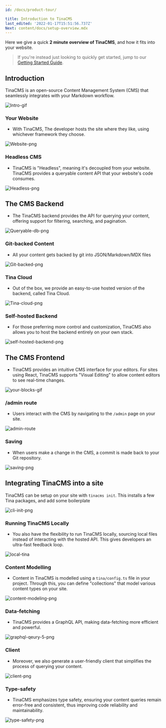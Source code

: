 ```yaml
---
id: /docs/product-tour/

title: Introduction to TinaCMS
last_edited: '2022-01-17T15:51:56.737Z'
Next: content/docs/setup-overview.mdx
---
```


Here we give a quick **2 minute overview of TinaCMS**, and how it fits into your website.

> If you're instead just looking to quickly get started, jump to our [Getting Started Guide](/docs/setup-overview/).

## Introduction

TinaCMS is an open-source Content Management System (CMS) that seamlessly integrates with your Markdown workflow.

![Intro-gif](https://res.cloudinary.com/forestry-demo/image/upload/v1645712511/tina-io/docs/your-blocks.gif)

### Your Website

- With TinaCMS, The developer hosts the site where they like, using whichever framework they choose.

![Website-png](https://res.cloudinary.com/forestry-demo/image/upload/v1689874025/tina-io/docs/product-tour/headless_cms1.png)

### Headless CMS

- TinaCMS is "Headless", meaning it's decoupled from your website. TinaCMS provides a queryable content API that your website's code consumes.

![Headless-png](https://res.cloudinary.com/forestry-demo/image/upload/v1689874025/tina-io/docs/product-tour/headless_cms2.png)

## The CMS Backend

- The TinaCMS backend provides the API for querying your content, offering support for filtering, searching, and pagination.

![Queryable-db-png](https://res.cloudinary.com/forestry-demo/image/upload/v1689874024/tina-io/docs/product-tour/queryable_database.png)

### Git-backed Content

- All your content gets backed by git into JSON/Markdown/MDX files

![Git-backed-png](https://res.cloudinary.com/forestry-demo/image/upload/v1689874025/tina-io/docs/product-tour/git-backed.png)

### Tina Cloud

- Out of the box, we provide an easy-to-use hosted version of the backend, called Tina Cloud.

![Tina-cloud-png](https://res.cloudinary.com/forestry-demo/image/upload/v1689874024/tina-io/docs/product-tour/tina-cloud.png)

### Self-hosted Backend

- For those preferring more control and customization, TinaCMS also allows you to host the backend entirely on your own stack.

![self-hosted-backend-png](https://res.cloudinary.com/forestry-demo/image/upload/v1689874024/tina-io/docs/product-tour/self-host-backend.png)

## The CMS Frontend

- TinaCMS provides an intuitive CMS interface for your editors. For sites using React, TinaCMS supports "Visual Editing" to allow content editors to see real-time changes.

![your-blocks-gif](https://res.cloudinary.com/forestry-demo/image/upload/v1645712511/tina-io/docs/your-blocks.gif)

### /admin route

- Users interact with the CMS by navigating to the `/admin` page on your site.

![admin-route](https://res.cloudinary.com/forestry-demo/image/upload/v1689874024/tina-io/docs/product-tour/admin.png)

### Saving

- When users make a change in the CMS, a commit is made back to your Git repository.

![saving-png](https://res.cloudinary.com/forestry-demo/image/upload/v1689874024/tina-io/docs/product-tour/git-save.png)

## Integrating TinaCMS into a site

TinaCMS can be setup on your site with `tinacms init`. This installs a few Tina packages, and add some boilerplate

![cli-init-png](https://res.cloudinary.com/forestry-demo/image/upload/v1689819318/tina-io/docs/product-tour/cli-init.png)

### Running TinaCMS Locally

- You also have the flexibility to run TinaCMS locally, sourcing local files instead of interacting with the hosted API. This gives developers an ultra-fast feedback loop.

![local-tina](https://res.cloudinary.com/forestry-demo/image/upload/v1689874024/tina-io/docs/product-tour/local-workflow.png)

### Content Modelling

- Content in TinaCMS is modelled using a `tina/config.ts` file in your project. Through this, you can define "collections" that model various content types on your site.

![content-modeling-png](https://res.cloudinary.com/forestry-demo/image/upload/v1690206543/tina-io/docs/product-tour/content-modelling.png)

### Data-fetching

- TinaCMS provides a GraphQL API, making data-fetching more efficient and powerful.

![graphql-qeury-5-png](https://res.cloudinary.com/forestry-demo/image/upload/v1690205968/tina-io/docs/product-tour/graphql-query_5.png)

### Client

- Moreover, we also generate a user-friendly client that simplifies the process of querying your content.

![client-png](https://res.cloudinary.com/forestry-demo/image/upload/v1690206445/tina-io/docs/product-tour/client.png)

### Type-safety

- TinaCMS emphasizes type safety, ensuring your content queries remain error-free and consistent, thus improving code reliability and maintainability.

![type-safety-png](https://res.cloudinary.com/forestry-demo/image/upload/v1690206441/tina-io/docs/product-tour/client-typesafe.png)
